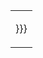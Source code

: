 {| class="wikitable" style="border:{{{borderT|0}}}; width:{{{widthT|98%}}}; background:{{{backgroundT|ivory}}}; margin:{{{marginT|5px 1% 5px 1%}}};"
| style="text-align:{{{alignC|left}}}; padding:{{{paddingC|0 1em 0 1em}}};" | {{{content|{{{1}}}}}}
|}